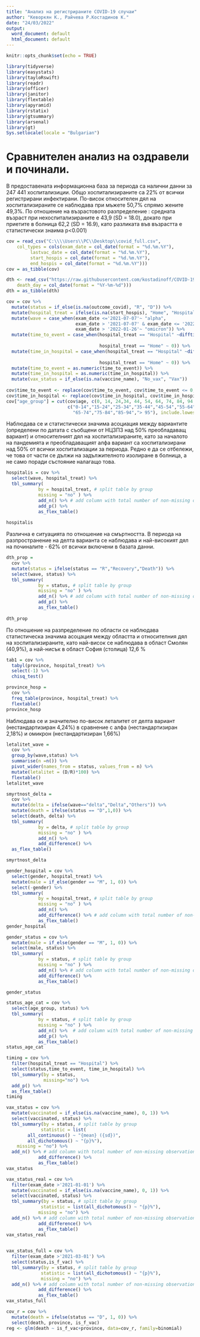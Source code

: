 ```yaml
---
title: "Анализ на регистрираните COVID-19 случаи"
author: "Кеворкян К., Райчева Р.Костадинов К."
date: "24/03/2022"
output:
  word_document: default
  html_document: default
---
```


```r
knitr::opts_chunk$set(echo = TRUE)
```

```r
library(tidyverse)
library(easystats)
library(tayloRswift)
library(readr)
library(officer)
library(janitor)
library(flextable)
library(apyramid)
library(rstatix)
library(gtsummary)
library(arsenal)
library(gt)
Sys.setlocale(locale = "Bulgarian")
```

# Сравнителен анализ на оздравели и починали. 
В предоставената информационна база за периода са налични данни за 247 441 хоспитализиции. Общо хоспитализираните са 22% от всички регистрирани инфектирани. По-висок относителен дял на хоспитализираните се наблюдава при мъжете 50,7% спрямо жените 49,3%. По отношение на възрастовото разпределение : средната възраст при нехоспитализираните е 43,9 (SD = 18.0), докато при приетите в болница 62,2 (SD = 16.9), като разликата във възрастта е статистически знаима p<0.001)

```r
cov = read_csv("C:\\\\Users\\PC\\Desktop\\covid_full.csv", 
    col_types = cols(exam_date = col_date(format = "%d.%m.%Y"), 
         lastvac_date = col_date(format = "%d.%m.%Y"), 
         start_hospis = col_date(format = "%d.%m.%Y"), 
         end_hospis = col_date(format = "%d.%m.%Y")))
cov = as_tibble(cov)

dth <- read_csv("https://raw.githubusercontent.com/kostadinoff/COVID-19-MH/master/data/COVID_MH_data/deaths.csv", col_types = cols(add_day = col_date(format = "%Y-%m-%d"), 
    death_day = col_date(format = "%Y-%m-%d")))
dth = as_tibble(dth)
```

```r
cov = cov %>% 
  mutate(status = if_else(is.na(outcome_covid), "R", "D")) %>% 
  mutate(hospital_treat = ifelse(is.na(start_hospis), "Home", "Hospital")) %>% 
  mutate(wave = case_when(exam_date <='2021-07-07'~ "alpha",
                          exam_date > '2021-07-07' & exam_date <= '2022-01-26' ~ "delta",
                          exam_date > '2022-01-26'~ "omicron")) %>% 
  mutate(time_to_event = case_when(hospital_treat == "Hospital" ~difftime(start_hospis, exam_date, units = "days"),
                                       
                                   hospital_treat == "Home" ~ 0)) %>%
  mutate(time_in_hospital = case_when(hospital_treat == "Hospital" ~difftime(end_hospis, start_hospis, units = "days"),
                                       
                                   hospital_treat == "Home" ~ 0)) %>%
  mutate(time_to_event = as.numeric(time_to_event)) %>% 
  mutate(time_in_hospital = as.numeric(time_in_hospital)) %>% 
  mutate(vax_status = if_else(is.na(vaccine_name), "No_vax", "Vax"))
  
cov$time_to_event <- replace(cov$time_to_event, cov$time_to_event <= 0, NA)                    
cov$time_in_hospital <- replace(cov$time_in_hospital, cov$time_in_hospital <= 0, NA) 
cov["age_group"] = cut(cov$age, c(0, 14, 24,34, 44, 54, 64, 74, 84, 94, Inf), 
                       c("0-14","15-24","25-34","35-44","45-54","55-64",
                         "65-74","75-84","85-94","> 95"), include.lowest=TRUE)

```

Наблюдава се и статистически значима асоциация между вариантите (определени по датата с съобщени от НЦЗПЗ над 50% преобладаващ вариант) и относителният дял на хоспитализираните, като за началото на пандемията и преобладаващият алфа вариант са хоспитализирани над 50% от всички хоспитализации за периода. Редно е да се отбележи, че това от части се дължи на задължителното изолиране в болница, а не само поради състояние налагащо това.
```r
hospitalis = cov %>% 
  select(wave, hospital_treat) %>% 
  tbl_summary(
            by = hospital_treat, # split table by group
            missing = "no" ) %>%
            add_n() %>% # add column with total number of non-missing observations
            add_p() %>% 
            as_flex_table()
 
hospitalis  
```

Различна е ситуацията по отношение на смъртността. В периода на разпространение на делта варианта се наблюдава и най-високият дял на починалите - 62% от всички включени в базата данни. 

```r
dth_prop = 
  cov %>% 
  mutate(status = ifelse(status == "R","Recovery","Death")) %>% 
  select(wave, status) %>% 
  tbl_summary(
            by = status, # split table by group
            missing = "no" ) %>%
            add_n() %>% # add column with total number of non-missing observations
            add_p() %>% 
            as_flex_table()
 
dth_prop 
```

По отношение на разпределение по области се наблюдава статистическа значима асоцация между областта и относителния дял на хоспитализираните, като най-висок се наблюдава в област Смолян (40,9%), а най-нисък в област София (столица) 12,6 %
```r
tab1 = cov %>% 
  tabyl(province, hospital_treat) %>% 
  select(-1) %>% 
  chisq_test()

province_hosp = 
  cov %>% 
  freq_table(province, hospital_treat) %>% 
  flextable()
province_hosp
```

Наблюдава се и значително по-висок леталитет от делта вариант (нестандартизиран 4,24%) в сравнение с алфа (нестандартизиран 2,18%) и омикрон (нестандартизиран 1,66%) 

```r
letalitet_wave = 
  cov %>% 
  group_by(wave,status) %>% 
  summarise(n =n()) %>% 
  pivot_wider(names_from = status, values_from = n) %>% 
  mutate(letalitet = (D/R)*100) %>% 
  flextable()
letalitet_wave
```

```r
smyrtnost_delta = 
  cov %>% 
  mutate(delta = ifelse(wave=="delta","Delta","Others")) %>% 
  mutate(death = ifelse(status == "D",1,0)) %>% 
  select(death, delta) %>% 
  tbl_summary(
            by = delta, # split table by group
            missing = "no" ) %>%
            add_n() %>% 
            add_difference() %>% 
  as_flex_table()

smyrtnost_delta
```


```r
gender_hospital = cov %>% 
  select(gender, hospital_treat) %>% 
  mutate(male = if_else(gender == "M", 1, 0)) %>% 
  select(-gender) %>% 
  tbl_summary(
            by = hospital_treat, # split table by group
            missing = "no" ) %>%
            add_n() %>% 
            add_difference() %>% # add column with total number of non-missing observations
            as_flex_table()
gender_hospital 
```

```r

gender_status = cov %>% 
  mutate(male = if_else(gender == "M", 1, 0)) %>% 
  select(male, status) %>% 
  tbl_summary(
            by = status, # split table by group
            missing = "no" ) %>%
            add_n() %>% # add column with total number of non-missing observations
            add_difference() %>% 
            as_flex_table()

gender_status
```

```r
status_age_cat = cov %>% 
  select(age_group, status) %>% 
  tbl_summary(
            by = status, # split table by group
            missing = "no" ) %>%
            add_n() %>%  # add column with total number of non-missing observations
            add_p() %>% 
            as_flex_table()
status_age_cat
```

```r
timing = cov %>% 
  filter(hospital_treat == "Hospital") %>% 
  select(status,time_to_event, time_in_hospital) %>% 
  tbl_summary(by = status, 
              missing="no") %>% 
  add_p() %>% 
  as_flex_table()
timing
```


```r
vax_status = cov %>% 
  mutate(vaccinated = if_else(is.na(vaccine_name), 0, 1)) %>% 
  select(vaccinated, status) %>% 
  tbl_summary(by = status, # split table by group
             statistic = list(
        all_continuous() ~ "{mean} ({sd})",
        all_dichotomous() ~ "{p}%"),
    missing = "no") %>%
  add_n() %>% # add column with total number of non-missing observations
            add_difference() %>% 
            as_flex_table()
vax_status

```

```r
vax_status_real = cov %>% 
  filter(exam_date >'2021-01-01') %>% 
  mutate(vaccinated = if_else(is.na(vaccine_name), 0, 1)) %>% 
  select(vaccinated, status) %>% 
  tbl_summary(by = status, # split table by group
             statistic = list(all_dichotomous() ~ "{p}%"),
            missing = "no") %>%
  add_n() %>% # add column with total number of non-missing observations
            add_difference() %>% 
            as_flex_table()
vax_status_real
  
```

```r

vax_status_full = cov %>% 
  filter(exam_date >'2021-03-01') %>% 
  select(status,is_f_vac) %>% 
  tbl_summary(by = status, # split table by group
             statistic = list(all_dichotomous() ~ "{p}%"),
             missing = "no") %>%
  add_n() %>% # add column with total number of non-missing observations
            add_difference() %>% 
            as_flex_table()
vax_status_full
```

```r

cov_r = cov %>% 
  mutate(death = ifelse(status == "D", 1, 0)) %>% 
  select(death, province, is_f_vac)
reg <- glm(death ~ is_f_vac+province, data=cov_r, family=binomial)

```





